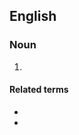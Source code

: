 ==English==
{{wikipedia|Pornotopia}}

===Noun===
{{head|en|noun form}}

# {{plural of|en|pornotopia}}

====Related terms====
* {{l|en|intimatopias}}
* {{l|en|romantopias}}